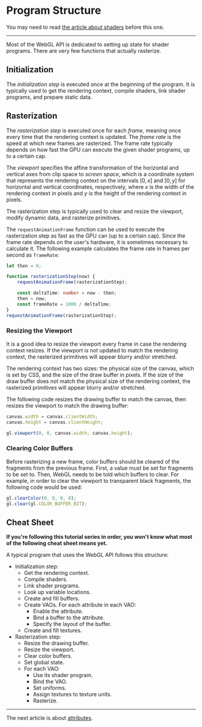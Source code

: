 # Program Structure

You may need to read [the article about shaders](/a/webgl/shaders) before this one.

---

Most of the WebGL API is dedicated to setting up state for shader programs. There are very few functions that actually rasterize.

## Initialization

The _initialization step_ is executed once at the beginning of the program. It is typically used to get the rendering context, compile shaders, link shader programs, and prepare static data.

## Rasterization

The _rasterization step_ is executed once for each _frame_, meaning once every time that the rendering context is updated. The _frame rate_ is the speed at which new frames are rasterized. The frame rate typically depends on how fast the GPU can execute the given shader programs, up to a certain cap.

The _viewport_ specifies the affine transformation of the horizontal and vertical axes from clip space to _screen space_, which is a coordinate system that represents the rendering context on the intervals $[0,x]$ and $[0,y]$ for horizontal and vertical coordinates, respectively, where $x$ is the width of the rendering context in pixels and $y$ is the height of the rendering context in pixels.

The rasterization step is typically used to clear and resize the viewport, modify dynamic data, and rasterize primitives.

The `requestAnimationFrame` function can be used to execute the rasterization step as fast as the GPU can (up to a certain cap). Since the frame rate depends on the user's hardware, it is sometimes necessary to calculate it. The following example calculates the frame rate in frames per second as `frameRate`:

```ts
let then = 0;

function rasterizationStep(now) {
	requestAnimationFrame(rasterizationStep);

	const deltaTime: number = now - then;
	then = now;
	const frameRate = 1000 / deltaTime;
}
requestAnimationFrame(rasterizationStep);
```

### Resizing the Viewport

It is a good idea to resize the viewport every frame in case the rendering context resizes. If the viewport is not updated to match the rendering context, the rasterized primitives will appear blurry and/or stretched.

The rendering context has two sizes: the physical size of the canvas, which is set by CSS, and the size of the draw buffer in pixels. If the size of the draw buffer does not match the physical size of the rendering context, the rasterized primitives will appear blurry and/or stretched.

The following code resizes the drawing buffer to match the canvas, then resizes the viewport to match the drawing buffer:

```ts
canvas.width = canvas.clientWidth;
canvas.height = canvas.clientHeight;

gl.viewport(0, 0, canvas.width, canvas.height);
```

### Clearing Color Buffers

Before rasterizing a new frame, color buffers should be cleared of the fragments from the previous frame. First, a value must be set for fragments to be set to. Then, WebGL needs to be told which buffers to clear. For example, in order to clear the viewport to transparent black fragments, the following code would be used:

```ts
gl.clearColor(0, 0, 0, 0);
gl.clear(gl.COLOR_BUFFER_BIT);
```

## Cheat Sheet

**If you're following this tutorial series in order, you won't know what most of the following cheat sheet means yet.**

A typical program that uses the WebGL API follows this structure:

- Initialization step:
  - Get the rendering context.
  - Compile shaders.
  - Link shader programs.
  - Look up variable locations.
  - Create and fill buffers.
  - Create VAOs. For each attribute in each VAO:
    - Enable the attribute.
    - Bind a buffer to the attribute.
    - Specify the layout of the buffer.
  - Create and fill textures.
- Rasterization step:
  - Resize the drawing buffer.
  - Resize the viewport.
  - Clear color buffers.
  - Set global state.
  - For each VAO:
    - Use its shader program.
    - Bind the VAO.
    - Set uniforms.
    - Assign textures to texture units.
    - Rasterize.

---

The next article is about [attributes](/a/webgl/attributes).
